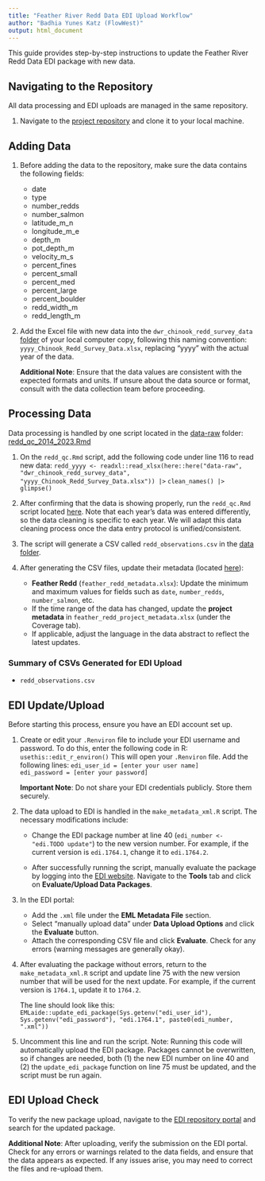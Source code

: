```yaml
---
title: "Feather River Redd Data EDI Upload Workflow"
author: "Badhia Yunes Katz (FlowWest)"
output: html_document
---
```


This guide provides step-by-step instructions to update the Feather River Redd Data EDI package with new data.

## Navigating to the Repository

All data processing and EDI uploads are managed in the same repository.  

1. Navigate to the [project repository](https://github.com/FlowWest/feather-redd/tree/main) and clone it to your local machine.

## Adding Data

1. Before adding the data to the repository, make sure the data contains the following fields:

    * date  
    * type  
    * number_redds  
    * number_salmon  
    * latitude_m_n  
    * longitude_m_e  
    * depth_m  
    * pot_depth_m  
    * velocity_m_s  
    * percent_fines  
    * percent_small  
    * percent_med  
    * percent_large  
    * percent_boulder  
    * redd_width_m  
    * redd_length_m


2. Add the Excel file with new data into the `dwr_chinook_redd_survey_data` [folder](https://github.com/FlowWest/feather-redd/tree/main/data-raw/dwr_chinook_redd_survey_data) of your local computer copy, following this naming convention: `yyyy_Chinook_Redd_Survey_Data.xlsx`, replacing "yyyy" with the actual year of the data.

    **Additional Note**: Ensure that the data values are consistent with the expected formats and units. If unsure about the data source or format, consult with the data collection team before proceeding.

## Processing Data

Data processing is handled by one script located in the [data-raw](https://github.com/FlowWest/feather-redd/blob/main/data-raw) folder:  [redd_qc_2014_2023.Rmd](https://github.com/FlowWest/feather-redd/blob/main/data-raw/redd_qc.Rmd)



1. On the `redd_qc.Rmd` script, add the following code under line 116 to read new data:
    ```
    redd_yyyy <- readxl::read_xlsx(here::here("data-raw", "dwr_chinook_redd_survey_data", "yyyy_Chinook_Redd_Survey_Data.xlsx")) |>
    ```
    ```
    clean_names() |>
    ```
    ```
      glimpse()
    ```

2. After confirming that the data is showing properly, run the `redd_qc.Rmd` script located [here](https://github.com/FlowWest/feather-redd/blob/main/data-raw/redd_qc.Rmd). Note that each year's data was entered differently, so the data cleaning is specific to each year. We will adapt this data cleaning process once the data entry protocol is unified/consistent.

3. The script will generate a CSV called `redd_observations.csv` in the [data folder](https://github.com/FlowWest/feather-redd/tree/main/data).

4. After generating the CSV files, update their metadata (located [here](https://github.com/FlowWest/feather-redd/tree/main/data-raw/metadata)):

    - **Feather Redd** (`feather_redd_metadata.xlsx`): Update the minimum and maximum values for fields such as `date`, `number_redds`, `number_salmon`, etc.
    - If the time range of the data has changed, update the **project metadata** in `feather_redd_project_metadata.xlsx` (under the Coverage tab).
    - If applicable, adjust the language in the data abstract to reflect the latest updates.

### Summary of CSVs Generated for EDI Upload

- `redd_observations.csv`

## EDI Update/Upload

Before starting this process, ensure you have an EDI account set up.  

1. Create or edit your `.Renviron` file to include your EDI username and password. To do this, enter the following code in R:
    ```
    usethis::edit_r_environ()
    ```
    This will open your `.Renviron` file. Add the following lines:
    ```
    edi_user_id = [enter your user name]
    edi_password = [enter your password]
    ```

    **Important Note**: Do not share your EDI credentials publicly. Store them securely.

2. The data upload to EDI is handled in the `make_metadata_xml.R` script. The necessary modifications include:

    - Change the EDI package number at line 40 (`edi_number <- "edi.TODO update"`) to the new version number. For example, if the current version is `edi.1764.1`, change it to `edi.1764.2`.

    - After successfully running the script, manually evaluate the package by logging into the [EDI website](https://portal.edirepository.org/nis/login.jsp). Navigate to the **Tools** tab and click on **Evaluate/Upload Data Packages**. 

3. In the EDI portal:
    - Add the `.xml` file under the **EML Metadata File** section.
    - Select "manually upload data" under **Data Upload Options** and click the **Evaluate** button.
    - Attach the corresponding CSV file and click **Evaluate**. Check for any errors (warning messages are generally okay).
  
4. After evaluating the package without errors, return to the `make_metadata_xml.R` script and update line 75 with the new version number that will be used for the next update. For example, if the current version is `1764.1`, update it to `1764.2`.

    The line should look like this:
    ```
    EMLaide::update_edi_package(Sys.getenv("edi_user_id"), Sys.getenv("edi_password"), "edi.1764.1", paste0(edi_number, ".xml"))
    ```

5. Uncomment this line and run the script. Note: Running this code will automatically upload the EDI package. Packages cannot be overwritten, so if changes are needed, both (1) the new EDI number on line 40 and (2) the `update_edi_package` function on line 75 must be updated, and the script must be run again.

## EDI Upload Check

To verify the new package upload, navigate to the [EDI repository portal](https://portal.edirepository.org/nis/home.jsp) and search for the updated package. 

**Additional Note**: After uploading, verify the submission on the EDI portal. Check for any errors or warnings related to the data fields, and ensure that the data appears as expected. If any issues arise, you may need to correct the files and re-upload them.

